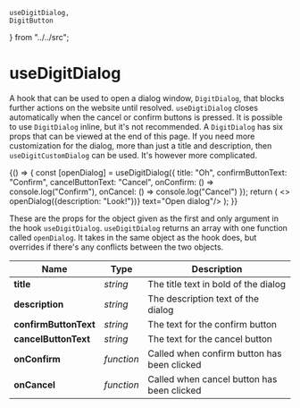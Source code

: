     useDigitDialog,
    DigitButton
} from "../../src";

# useDigitDialog

A hook that can be used to open a dialog window, `DigitDialog`, that blocks further actions on the website until resolved. `useDigtiDialog` closes automatically when the cancel or confirm buttons is pressed. It is possible to use `DigitDialog` inline, but it's not recommended. A `DigitDialog` has six props that can be viewed at the end of this page. If you need more customization for the dialog, more than just a title and description, then `useDigitCustomDialog` can be used. It's however more complicated.

<Meta title="Hooks/useDigitDialog" />

<Preview>
    <Story name="dialog">
        {() => {
            const [openDialog] = useDigitDialog({
                title: "Oh",
                confirmButtonText: "Confirm",
                cancelButtonText: "Cancel",
                onConfirm: () => console.log("Confirm"),
                onCancel: () => console.log("Cancel")
            });
            return (
                <>
                    <DigitButton raised primary onClick={() => openDialog({description: "Look!"})} text="Open dialog"/>
                </>
            );
        }}
    </Story>
</Preview>

These are the props for the object given as the first and only argument in the hook `useDigitDialog`. `useDigitDialog` returns an array with one function called `openDialog`. It takes in the same object as the hook does, but overrides if there's any conflicts between the two objects.

| **Name**              	| **Type**   	| **Description**                             	|
|-----------------------	|------------	|---------------------------------------------	|
| **title**             	| *string*   	| The title text in bold of the dialog        	|
| **description**       	| *string*   	| The description text of the dialog          	|
| **confirmButtonText** 	| *string*   	| The text for the confirm button             	|
| **cancelButtonText**  	| *string*   	| The text for the cancel button              	|
| **onConfirm**         	| *function* 	| Called when confirm button has been clicked 	|
| **onCancel**          	| *function* 	| Called when cancel button has been clicked  	|
